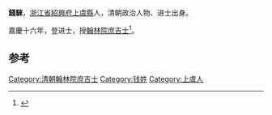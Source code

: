 '''錢騋'''，[[浙江省|浙江省]][[紹興府|紹興府]][[上虞縣|上虞縣]]人，清朝政治人物、进士出身。

嘉慶十六年，登进士，授[[翰林院|翰林院]][[庶吉士|庶吉士]]<ref>{{cite news|author=李金海、王克昌、姜林坤|title=上虞籍历代进士名录|url=http://www.xxyjh.com/new_detail.aspx?id=1426|accessdate=2013-08-20|newspaper=上虞乡贤研究会|deadurl=yes|archiveurl=https://web.archive.org/web/20130921054848/http://www.xxyjh.com/new_detail.aspx?id=1426|archivedate=2013-09-21}}</ref>。

==参考==
{{reflist}}
{{清朝人物小作品}}
{{嘉慶十六年辛未科殿試金榜}}
[[Category:清朝翰林院庶吉士|Category:清朝翰林院庶吉士]]
[[Category:钱姓|Category:钱姓]]
[[Category:上虞人|Category:上虞人]]